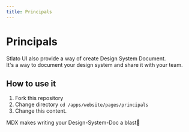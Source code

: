 ```yaml
---
title: Principals
---
```


# Principals

Stlato UI also provide a way of create Design System Document.<br/>
It's a way to document your design system and share it with your team.<br/>

## How to use it

1. Fork this repository
2. Change directory `cd /apps/website/pages/principals`
3. Change this content.

MDX makes writing your Design-System-Doc a blast🚀<br/>
